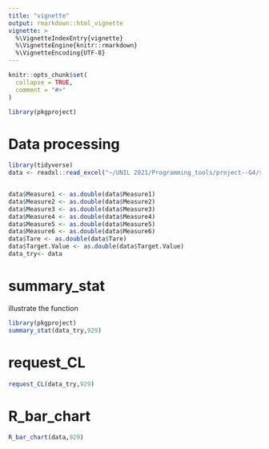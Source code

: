 ```yaml
---
title: "vignette"
output: rmarkdown::html_vignette
vignette: >
  %\VignetteIndexEntry{vignette}
  %\VignetteEngine{knitr::rmarkdown}
  %\VignetteEncoding{UTF-8}
---
```


```r
knitr::opts_chunk$set(
  collapse = TRUE,
  comment = "#>"
)
```

```r
library(pkgproject)
```


# Data processing

```r
library(tidyverse)
data <- readxl::read_excel("~/UNIL 2021/Programming_tools/project--G4/scripts/nasty.xlsx")


data$Measure1 <- as.double(data$Measure1)
data$Measure2 <- as.double(data$Measure2)
data$Measure3 <- as.double(data$Measure3)
data$Measure4 <- as.double(data$Measure4)
data$Measure5 <- as.double(data$Measure5)
data$Measure6 <- as.double(data$Measure6)
data$Tare <- as.double(data$Tare)
data$Target.Value <- as.double(data$Target.Value)
data_try<- data
```



# summary_stat

illustrate the function

```r

library(pkgproject)
summary_stat(data_try,929)
```

# request_CL

```r
request_CL(data_try,929)
```


# R_bar_chart

```r
R_bar_chart(data,929)
```



